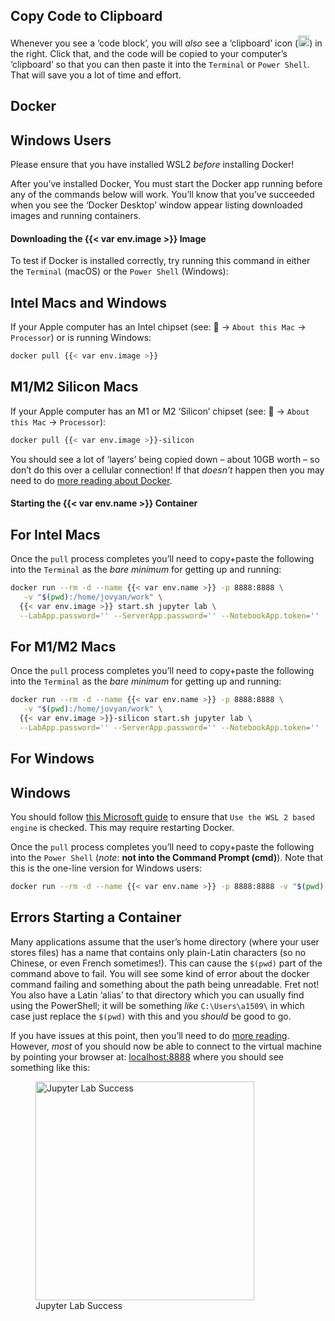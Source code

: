 
::: {.callout-tip}
## Copy Code to Clipboard 

Whenever you see a 'code block', you will _also_ see a 'clipboard' icon (![Copy to Clipboard Icon](../img/copy-to-clipboard.png){height="18px"}) in the right. Click that, and the code will be copied to your computer's 'clipboard' so that you can then paste it into the `Terminal` or `Power Shell`. That will save you a lot of time and effort.

:::

## Docker

::: {.callout-important}
## Windows Users

Please ensure that you have installed WSL2 *before* installing Docker!
:::

After you've installed Docker, You must start the Docker app running before any of the commands below will work. You'll know that you've succeeded when you see the 'Docker Desktop' window appear listing downloaded images and running containers.

#### Downloading the {{< var env.image >}} Image

To test if Docker is installed correctly, try running this command in either the `Terminal` (macOS) or the `Power Shell` (Windows):

::: {.panel-tabset}

## Intel Macs and Windows

If your Apple computer has an Intel chipset (see: &#63743; -> `About this Mac` -> `Processor`) or is running Windows:

```bash
docker pull {{< var env.image >}}
```

## M1/M2 Silicon Macs

If your Apple computer has an M1 or M2 'Silicon' chipset (see: &#63743; -> `About this Mac` -> `Processor`): 

```bash
docker pull {{< var env.image >}}-silicon
```

:::

You should see a lot of 'layers' being copied down -- about 10GB worth -- so don't do this over a cellular connection! If that *doesn't* happen then you may need to do [more reading about Docker](../docker/index.qmd).

#### Starting the {{< var env.name >}} Container

::: {.panel-tabset}

## For Intel Macs

Once the `pull` process completes you'll need to copy+paste the following into the `Terminal` as the *bare minimum* for getting up and running:

```bash
docker run --rm -d --name {{< var env.name >}} -p 8888:8888 \
   -v "$(pwd):/home/jovyan/work" \
  {{< var env.image >}} start.sh jupyter lab \
  --LabApp.password='' --ServerApp.password='' --NotebookApp.token=''
```

## For M1/M2 Macs

Once the `pull` process completes you'll need to copy+paste the following into the `Terminal` as the *bare minimum* for getting up and running:

```bash
docker run --rm -d --name {{< var env.name >}} -p 8888:8888 \
   -v "$(pwd):/home/jovyan/work" \
  {{< var env.image >}}-silicon start.sh jupyter lab \
  --LabApp.password='' --ServerApp.password='' --NotebookApp.token=''
```

## For Windows

::: {.callout-warning}
## Windows 

You should follow [this Microsoft guide](https://learn.microsoft.com/en-us/windows/wsl/tutorials/wsl-containers#install-docker-desktop) to ensure that `Use the WSL 2 based engine` is checked. This may require restarting Docker.
:::

Once the `pull` process completes you'll need to copy+paste the following into the `Power Shell` (*note*: **not into the Command Prompt (cmd)**). Note that this is the one-line version for Windows users:

```bash
docker run --rm -d --name {{< var env.name >}} -p 8888:8888 -v "$(pwd):/home/jovyan/work" {{< var env.image >}} start.sh jupyter lab --LabApp.password='' --ServerApp.password='' --NotebookApp.token=''
```

::: {.callout-danger}
## Errors Starting a Container

Many applications assume that the user's home directory (where your user stores files) has a name that contains only plain-Latin characters (so no Chinese, or even French sometimes!). This can cause the `$(pwd)` part of the command above to fail. You will see some kind of error about the docker command failing and something about the path being unreadable. Fret not! You also have a Latin 'alias' to that directory which you can usually find using the PowerShell; it will be something *like* `C:\Users\a1509\` in which case just replace the `$(pwd)` with this and you *should* be good to go.

:::

:::

If you have issues at this point, then you'll need to do [more reading](../docker/index.qmd). However, *most* of you should now be able to connect to the virtual machine by pointing your browser at: [localhost:8888](http://localhost:8888/lab/) where you should see something like this:

![Jupyter Lab Success](../img/Jupyter_Lab.png){height="350px"}

